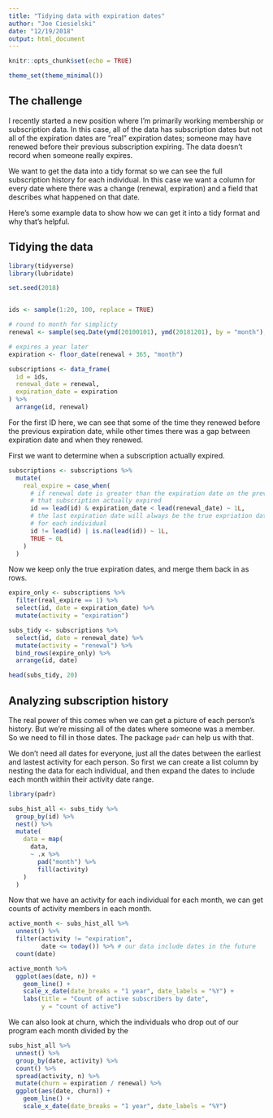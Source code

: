 ```yaml
---
title: "Tidying data with expiration dates"
author: "Joe Ciesielski"
date: "12/19/2018"
output: html_document
---
```


```r
knitr::opts_chunk$set(echo = TRUE)

theme_set(theme_minimal())
```

## The challenge

I recently started a new position where I'm primarily working membership or subscription data. In this case, all of the data has subscription dates but not all of the expiration dates are "real" expiration dates; someone may have renewed before their previous subscription expiring. The data doesn't record when someone really expires. 

We want to get the data into a tidy format so we can see the full subscription history for each individual. In this case we want a column for every date where there was a change (renewal, expiration) and a field that describes what happened on that date. 

Here's some example data to show how we can get it into a tidy format and why that's helpful. 

## Tidying the data

```r

library(tidyverse)
library(lubridate)

set.seed(2018)


ids <- sample(1:20, 100, replace = TRUE)

# round to month for simplicty
renewal <- sample(seq.Date(ymd(20100101), ymd(20181201), by = "month"), 100)

# expires a year later
expiration <- floor_date(renewal + 365, "month")

subscriptions <- data_frame(
  id = ids, 
  renewal_date = renewal, 
  expiration_date = expiration
) %>% 
  arrange(id, renewal)

```

For the first ID here, we can see that some of the time they renewed before the previous expiration date, while other times there was a gap between expiration date and when they renewed. 

First we want to determine when a subscription actually expired. 

```r

subscriptions <- subscriptions %>% 
  mutate(
    real_expire = case_when(
      # if renewal date is greater than the expiration date on the prev row
      # that subscription actually expired
      id == lead(id) & expiration_date < lead(renewal_date) ~ 1L,
      # the last expiration date will always be the true expriation date
      # for each individual
      id != lead(id) | is.na(lead(id)) ~ 1L,
      TRUE ~ 0L
    )
  )

```

Now we keep only the true expiration dates, and merge them back in as rows.

```r

expire_only <- subscriptions %>% 
  filter(real_expire == 1) %>% 
  select(id, date = expiration_date) %>% 
  mutate(activity = "expiration")

subs_tidy <- subscriptions %>% 
  select(id, date = renewal_date) %>% 
  mutate(activity = "renewal") %>% 
  bind_rows(expire_only) %>% 
  arrange(id, date)

head(subs_tidy, 20)

```

## Analyzing subscription history

The real power of this comes when we can get a picture of each person's history. But we're missing all of the dates where someone was a member. So we need to fill in those dates. The package `padr` can help us with that. 

We don't need all dates for everyone, just all the dates between the earliest and lastest activity for each person. So first we can create a list column by nesting the data for each individual, and then expand the dates to include each month within their activity date range. 


```r

library(padr)

subs_hist_all <- subs_tidy %>% 
  group_by(id) %>% 
  nest() %>% 
  mutate(
    data = map(
      data,
      ~ .x %>% 
        pad("month") %>% 
        fill(activity)
    )
  )

```


Now that we have an activity for each individual for each month, we can get counts of activity members in each month. 

```r

active_month <- subs_hist_all %>% 
  unnest() %>% 
  filter(activity != "expiration",
         date <= today()) %>% # our data include dates in the future
  count(date)

active_month %>% 
  ggplot(aes(date, n)) +
    geom_line() +
    scale_x_date(date_breaks = "1 year", date_labels = "%Y") +
    labs(title = "Count of active subscribers by date", 
         y = "count of active")

```

We can also look at churn, which the individuals who drop out of our program each month divided by the 

```r


subs_hist_all %>% 
  unnest() %>% 
  group_by(date, activity) %>% 
  count() %>% 
  spread(activity, n) %>% 
  mutate(churn = expiration / renewal) %>% 
  ggplot(aes(date, churn)) +
    geom_line() +
    scale_x_date(date_breaks = "1 year", date_labels = "%Y")


```

